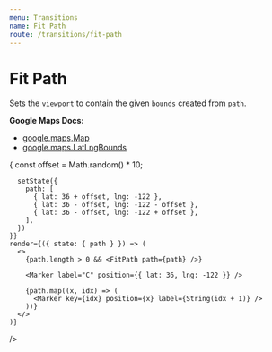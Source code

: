 ```yaml
---
menu: Transitions
name: Fit Path
route: /transitions/fit-path
---
```



# Fit Path

Sets the `viewport` to contain the given `bounds` created from `path`.

**Google Maps Docs:**

- [google.maps.Map](https://developers.google.com/maps/documentation/javascript/reference#Map)
- [google.maps.LatLngBounds](https://developers.google.com/maps/documentation/javascript/3.exp/reference#LatLngBounds)

<Playground>
  <TransitionExample
    zoom={8}
    center={{ lat: 36, lng: -122 }}
    initialState={{ path: [] }}
    onAnimateClick={({ setState }) => {
      const offset = Math.random() * 10;

      setState({
        path: [
          { lat: 36 + offset, lng: -122 },
          { lat: 36 - offset, lng: -122 - offset },
          { lat: 36 - offset, lng: -122 + offset },
        ],
      })
    }}
    render={({ state: { path } }) => (
      <>
        {path.length > 0 && <FitPath path={path} />}

        <Marker label="C" position={{ lat: 36, lng: -122 }} />

        {path.map((x, idx) => (
          <Marker key={idx} position={x} label={String(idx + 1)} />
        ))}
      </>
    )}

/>

</Playground>

<PropsTable of={FitPath} />
